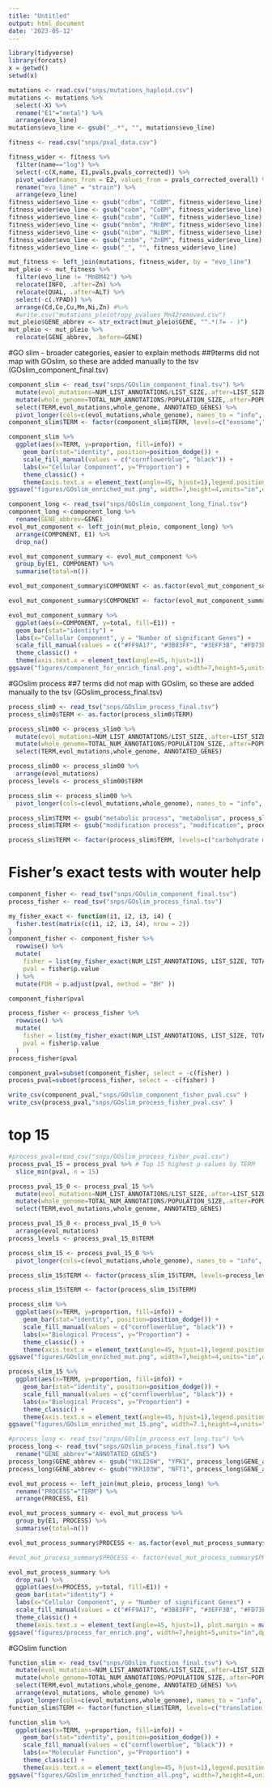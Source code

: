 ```yaml
---
title: "Untitled"
output: html_document
date: '2023-05-12'
---
```


```r
library(tidyverse)
library(forcats)
x = getwd()
setwd(x)
```

```r
mutations <- read.csv("snps/mutations_haploid.csv") 
mutations <- mutations %>% 
  select(-X) %>% 
  rename("E1"="metal") %>% 
  arrange(evo_line) 
mutations$evo_line <- gsub("_.*", "", mutations$evo_line)

fitness <- read.csv("snps/pval_data.csv")

fitness_wider <- fitness %>% 
  filter(name=="log") %>% 
  select(-c(X,name, E1,pvals,pvals_corrected)) %>% 
  pivot_wider(names_from = E2, values_from = pvals_corrected_overall) %>% 
  rename("evo_line" = "strain") %>% 
  arrange(evo_line) 
fitness_wider$evo_line <- gsub("cdbm", "CdBM", fitness_wider$evo_line)
fitness_wider$evo_line <- gsub("cobm", "CoBM", fitness_wider$evo_line)
fitness_wider$evo_line <- gsub("cubm", "CuBM", fitness_wider$evo_line)
fitness_wider$evo_line <- gsub("mnbm", "MnBM", fitness_wider$evo_line)
fitness_wider$evo_line <- gsub("nibm", "NiBM", fitness_wider$evo_line)
fitness_wider$evo_line <- gsub("znbm", "ZnBM", fitness_wider$evo_line)
fitness_wider$evo_line <- gsub("_", "", fitness_wider$evo_line)

mut_fitness <- left_join(mutations, fitness_wider, by = "evo_line")
mut_pleio <- mut_fitness %>% 
  filter(evo_line != "MnBM42") %>% 
  relocate(INFO, .after=Zn) %>% 
  relocate(QUAL, .after=ALT) %>% 
  select(-c(.YPAD)) %>% 
  arrange(Cd,Co,Cu,Mn,Ni,Zn) #%>% 
  #write.csv("mutations_pleiotropy_pvalues_Mn42removed.csv")
mut_pleio$GENE_abbrev <- str_extract(mut_pleio$GENE, "^.*(?= - )")
mut_pleio <- mut_pleio %>% 
  relocate(GENE_abbrev, .before=GENE)
```

#GO slim - broader categories, easier to explain methods
##9terms did not map with GOslim, so these are added manually to the tsv (GOslim_component_final.tsv)
```r

component_slim <- read_tsv("snps/GOslim_component_final.tsv") %>% 
  mutate(evol_mutations=NUM_LIST_ANNOTATIONS/LIST_SIZE,.after=LIST_SIZE) %>% 
  mutate(whole_genome=TOTAL_NUM_ANNOTATIONS/POPULATION_SIZE,.after=POPULATION_SIZE) %>% 
  select(TERM,evol_mutations,whole_genome, ANNOTATED_GENES) %>% 
  pivot_longer(cols=c(evol_mutations,whole_genome), names_to = "info", values_to = "proportion")
component_slim$TERM <- factor(component_slim$TERM, levels=c("exosome","Golgi transport complex", "chromosome","cell wall", "cytoskeleton","cell cortex","cellular bud","nucleolus","site of polarized growth","endoplasmic reticulum","vacuole","mitochondrion","plasma membrane","membrane","cytoplasm","nucleus","unknown"))
```
```r
component_slim %>% 
  ggplot(aes(x=TERM, y=proportion, fill=info)) +
    geom_bar(stat="identity", position=position_dodge()) + 
    scale_fill_manual(values = c("cornflowerblue", "black")) +
    labs(x="Cellular Component", y="Proportion") +
    theme_classic() +
    theme(axis.text.x = element_text(angle=45, hjust=1),legend.position=c(0.15, 0.8))
ggsave("figures/GOslim_enriched_mut.png", width=7,height=4,units="in",dpi=700)
```
```r
component_long <- read_tsv("snps/GOslim_component_long_final.tsv")
component_long <-component_long %>%
  rename(GENE_abbrev=GENE)
evol_mut_component <- left_join(mut_pleio, component_long) %>%
  arrange(COMPONENT, E1) %>% 
  drop_na()
```
```r
evol_mut_component_summary <- evol_mut_component %>% 
  group_by(E1, COMPONENT) %>% 
  summarise(total=n())

evol_mut_component_summary$COMPONENT <- as.factor(evol_mut_component_summary$COMPONENT )

evol_mut_component_summary$COMPONENT <- factor(evol_mut_component_summary$COMPONENT, levels=c("exosome","Golgi transport complex", "chromosome","cell wall", "cytoskeleton","cell cortex","cellular bud","nucleolus","site of polarized growth","endoplasmic reticulum","vacuole","mitochondrion","plasma membrane","membrane","cytoplasm","nucleus","unknown"))

evol_mut_component_summary %>%
  ggplot(aes(x=COMPONENT, y=total, fill=E1)) + 
  geom_bar(stat="identity") + 
  labs(x="Cellular Component", y = "Number of significant Genes") +
  scale_fill_manual(values = c("#FF9A17", "#3B83FF", "#3EFF3B", "#FD73FF", "#FFF200", "#A880FF"), name = "Evolution\nenvironment") +
  theme_classic() +
  theme(axis.text.x = element_text(angle=45, hjust=1))
ggsave("figures/component_for_enrich_final.png", width=7,height=5,units="in",dpi=700)
```


#GOslim process
##7 terms did not map with GOslim, so these are added manually to the tsv (GOslim_process_final.tsv)
```r
process_slim0 <- read_tsv("snps/GOslim_process_final.tsv") 
process_slim0$TERM <- as.factor(process_slim0$TERM)

process_slim00 <- process_slim0 %>% 
  mutate(evol_mutations=NUM_LIST_ANNOTATIONS/LIST_SIZE,.after=LIST_SIZE) %>% 
  mutate(whole_genome=TOTAL_NUM_ANNOTATIONS/POPULATION_SIZE,.after=POPULATION_SIZE) %>% 
  select(TERM,evol_mutations,whole_genome, ANNOTATED_GENES)

process_slim00 <- process_slim00 %>% 
  arrange(evol_mutations)
process_levels <- process_slim00$TERM

process_slim <- process_slim00 %>%
  pivot_longer(cols=c(evol_mutations,whole_genome), names_to = "info", values_to = "proportion")

process_slim$TERM <- gsub("metabolic process", "metabolism", process_slim$TERM)
process_slim$TERM <- gsub("modification process", "modification", process_slim$TERM)

process_slim$TERM <- factor(process_slim$TERM, levels=c("carbohydrate metabolism", "regulation of DNA metabolism", "regulation of translation", "regulation of cell cycle", "lipid metabolism", "mitotic cell cycle", "regulation of protein modification", "cellular ion homeostasis", "transcription by RNA polymerase II", "proteolysis", "regulation of organelle organization", "rRNA processing", "transmembrane transport", "ion transport", "response to chemical", "unknown"))
```


# Fisher's exact tests with wouter help
```r

component_fisher <- read_tsv("snps/GOslim_component_final.tsv")
process_fisher <- read_tsv("snps/GOslim_process_final.tsv")

my_fisher_exact <- function(i1, i2, i3, i4) {
  fisher.test(matrix(c(i1, i2, i3, i4), nrow = 2))
}
component_fisher <- component_fisher %>% 
  rowwise() %>% 
  mutate(
    fisher = list(my_fisher_exact(NUM_LIST_ANNOTATIONS, LIST_SIZE, TOTAL_NUM_ANNOTATIONS, POPULATION_SIZE)),
    pval = fisher$p.value
  ) %>%
  mutate(FDR = p.adjust(pval, method = "BH" ))

component_fisher$pval

process_fisher <- process_fisher %>% 
  rowwise() %>% 
  mutate(
    fisher = list(my_fisher_exact(NUM_LIST_ANNOTATIONS, LIST_SIZE, TOTAL_NUM_ANNOTATIONS, POPULATION_SIZE)),
    pval = fisher$p.value
  )
process_fisher$pval

component_pval=subset(component_fisher, select = -c(fisher) )
process_pval=subset(process_fisher, select = -c(fisher) )

write_csv(component_pval,"snps/GOslim_component_fisher_pval.csv" )
write_csv(process_pval,"snps/GOslim_process_fisher_pval.csv" )


```


# top 15 
```r
#process_pval=read_csv("snps/GOslim_process_fisher_pval.csv")
process_pval_15 = process_pval %>% # Top 15 highest p-values by TERM
  slice_min(pval, n = 15)

process_pval_15_0 <- process_pval_15 %>% 
  mutate(evol_mutations=NUM_LIST_ANNOTATIONS/LIST_SIZE,.after=LIST_SIZE) %>% 
  mutate(whole_genome=TOTAL_NUM_ANNOTATIONS/POPULATION_SIZE,.after=POPULATION_SIZE) %>% 
  select(TERM,evol_mutations,whole_genome, ANNOTATED_GENES) 

process_pval_15_0 <- process_pval_15_0 %>% 
  arrange(evol_mutations)
process_levels <- process_pval_15_0$TERM

process_slim_15 <- process_pval_15_0 %>%
  pivot_longer(cols=c(evol_mutations,whole_genome), names_to = "info", values_to = "proportion")

process_slim_15$TERM <- factor(process_slim_15$TERM, levels=process_levels)

process_slim_15$TERM <- factor(process_slim_15$TERM)
```

```r
process_slim %>% 
  ggplot(aes(x=TERM, y=proportion, fill=info)) +
    geom_bar(stat="identity", position=position_dodge()) + 
    scale_fill_manual(values = c("cornflowerblue", "black")) +
    labs(x="Biological Process", y="Proportion") +
    theme_classic() +
    theme(axis.text.x = element_text(angle=45, hjust=1),legend.position=c(0.15, 0.8))
ggsave("figures/GOslim_enriched_mut.png", width=7,height=4,units="in",dpi=700)

process_slim_15 %>% 
  ggplot(aes(x=TERM, y=proportion, fill=info)) +
    geom_bar(stat="identity", position=position_dodge()) + 
    scale_fill_manual(values = c("cornflowerblue", "black")) +
    labs(x="Biological Process", y="Proportion") +
    theme_classic() +
    theme(axis.text.x = element_text(angle=45, hjust=1),legend.position=c(0.15, 0.8),plot.margin = margin(0.2,0.2,0.2,0.8, "cm"))
ggsave("figures/GOslim_enriched_mut_15.png", width=7.1,height=4,units="in",dpi=700)
```

```r
#process_long <- read_tsv("snps/GOslim_process_ext_long.tsv") %>% 
process_long <- read_tsv("snps/GOslim_process_final.tsv") %>% 
  rename("GENE_abbrev"="ANNOTATED_GENES")
process_long$GENE_abbrev <- gsub("YKL126W", "YPK1", process_long$GENE_abbrev)
process_long$GENE_abbrev <- gsub("YKR103W", "NFT1", process_long$GENE_abbrev)

evol_mut_process <- left_join(mut_pleio, process_long) %>% 
  rename("PROCESS"="TERM") %>% 
  arrange(PROCESS, E1)
```
```r
evol_mut_process_summary <- evol_mut_process %>% 
  group_by(E1, PROCESS) %>% 
  summarise(total=n())

evol_mut_process_summary$PROCESS <- as.factor(evol_mut_process_summary$PROCESS)

#evol_mut_process_summary$PROCESS <- factor(evol_mut_process_summary$PROCESS, levels=c("phosphate metabolism", "aldehyde metabolism", "sno(s)RNA processing", "cell morphogenesis", "protein alkylation", "cellular ion homeostasis", "regulation of DNA metabolism", "invasive growth in response to glucose limitation", "nucleobase-containing compound transport", "regulation of protein modification process", "proteolysis involved in protein catabolism", "cell wall organization or biogenesis", "transmembrane transport", "ion transport", "response to chemical", "unknown"))

evol_mut_process_summary %>%
  drop_na() %>% 
  ggplot(aes(x=PROCESS, y=total, fill=E1)) + 
  geom_bar(stat="identity") + 
  labs(x="Cellular Component", y = "Number of significant Genes") +
  scale_fill_manual(values = c("#FF9A17", "#3B83FF", "#3EFF3B", "#FD73FF", "#FFF200", "#A880FF"), name = "Evolution\nenvironment") +
  theme_classic() +
  theme(axis.text.x = element_text(angle=45, hjust=1), plot.margin = margin(0.2,0.2,0.2,0.8, "cm"))
ggsave("figures/process_for_enrich.png", width=7,height=5,units="in",dpi=700)
```

#GOslim function
```r
function_slim <- read_tsv("snps/GOslim_function_final.tsv") %>% 
  mutate(evol_mutations=NUM_LIST_ANNOTATIONS/LIST_SIZE,.after=LIST_SIZE) %>% 
  mutate(whole_genome=TOTAL_NUM_ANNOTATIONS/POPULATION_SIZE,.after=POPULATION_SIZE) %>% 
  select(TERM,evol_mutations,whole_genome, ANNOTATED_GENES) %>% 
  arrange(evol_mutations, whole_genome) %>% 
  pivot_longer(cols=c(evol_mutations,whole_genome), names_to = "info", values_to = "proportion")
function_slim$TERM <- factor(function_slim$TERM, levels=c("translation factor activity, RNA binding", "ATP hydrolysis activity", "hydrolase activity", "ligase activity", "chromatin binding", "rRNA binding", "lipid binding", "peptidase activity", "nuclease activity", "guanyl-nucleotide exchange factor activity", "cytoskeletal protein binding", "methyltransferase activity", "enzyme binding", "glycosyltransferase activity", "protein binding", "DNA-binding transcription factor activity", "transferase activity", "oxidoreductase activity", "protein-macromolecule adaptor activity", "ion binding", "mRNA binding", "DNA binding", "kinase activity", "enzyme regulator activity", "RNA binding", "transmembrane transporter activity"))
```
```r
function_slim %>% 
  ggplot(aes(x=TERM, y=proportion, fill=info)) +
    geom_bar(stat="identity", position=position_dodge()) + 
    scale_fill_manual(values = c("cornflowerblue", "black")) +
    labs(x="Molecular Function", y="Proportion") +
    theme_classic() +
    theme(axis.text.x = element_text(angle=45, hjust=1),legend.position=c(0.15, 0.8))
ggsave("figures/GOslim_enriched_function_all.png", width=7,height=4,units="in",dpi=700)
```
